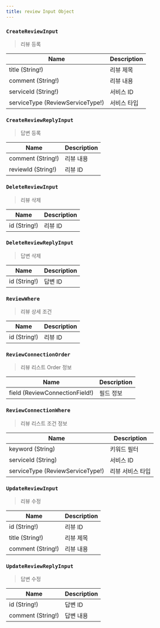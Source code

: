 ```yaml
---
title: review Input Object
---
```




### `CreateReviewInput`
> 리뷰 등록 

| Name | Description |
| -------- | -------- | 
| title (String!)  | 리뷰 제목  | 
| comment (String!) | 리뷰 내용 
| serviceId (String!) | 서비스 ID
| serviceType  (<Link to="/enum/review/#ReviewServiceType">ReviewServiceType!</Link>) | 서비스 타입

### `CreateReviewReplyInput`
> 답변 등록 

| Name | Description |
| -------- | -------- | 
| comment (String!) | 리뷰 내용 
| reviewId (String!) | 리뷰 ID

### `DeleteReviewInput`
> 리뷰 삭제

| Name | Description |
| -------- | -------- | 
| id (String!) | 리뷰 ID

### `DeleteReviewReplyInput`
> 답변 삭제

| Name | Description |
| -------- | -------- | 
| id (String!) | 답변 ID


### `ReviewWhere`
> 리뷰 상세 조건 

| Name | Description |
| -------- | -------- | 
| id (String!) | 리뷰 ID

### `ReviewConnectionOrder`
> 리뷰 리스트 Order 정보

| Name | Description |
| -------- | -------- | 
| field (<Link to="/enum/review/#ReviewConnectionField">ReviewConnectionField</Link>!)  | 필드 정보 | 


### `ReviewConnectionWhere`
> 리뷰 리스트 조건 정보

| Name | Description |
| -------- | -------- | 
| keyword (String)  | 키워드 필터 | 
| serviceId (String)  | 서비스 ID | 
| serviceType (<Link to="/enum/review/#ReviewServiceType">ReviewServiceType</Link>!)  | 리뷰 서비스 타입

### `UpdateReviewInput`
> 리뷰 수정 

| Name | Description |
| -------- | -------- | 
| id (String!) | 리뷰 ID
| title (String!)  | 리뷰 제목  | 
| comment (String!) | 리뷰 내용 

### `UpdateReviewReplyInput`
> 답변 수정

| Name | Description |
| -------- | -------- | 
| id (String!) | 답변 ID
| comment (String!) | 답변 내용 
